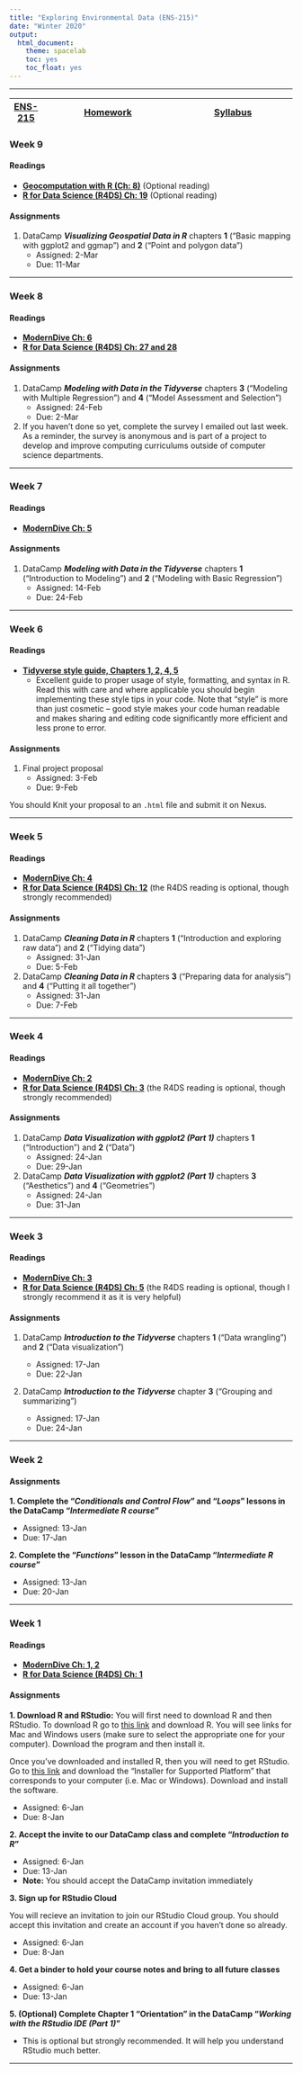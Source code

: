 ```yaml
---
title: "Exploring Environmental Data (ENS-215)"
date: "Winter 2020"
output:
  html_document:
    theme: spacelab
    toc: yes
    toc_float: yes
---
```



***
|  [ENS-215](https://stahlm.github.io/ENS_215/Winter_2020/Home.html) | [Homework](https://stahlm.github.io/ENS_215/Winter_2020/HW.html) | [Syllabus](https://stahlm.github.io/ENS_215/Winter_2020/Syllabus.html) |
|---|------------|-----------|



### Week 9
#### Readings
* [**Geocomputation with R (Ch: 8)**](https://geocompr.robinlovelace.net/adv-map.html) (Optional reading)
* [**R for Data Science (R4DS) Ch: 19**](https://r4ds.had.co.nz) (Optional reading)

#### Assignments 
1. DataCamp **_Visualizing Geospatial Data in R_** chapters **1** ("Basic mapping with ggplot2 and ggmap") and **2** ("Point and polygon data")
    + Assigned: 2-Mar
    + Due: 11-Mar


***


### Week 8
#### Readings
* [**ModernDive Ch: 6**](https://moderndive.com/)
* [**R for Data Science (R4DS) Ch: 27 and 28**](https://r4ds.had.co.nz)

#### Assignments 
1. DataCamp **_Modeling with Data in the Tidyverse_** chapters **3** ("Modeling with Multiple Regression
") and **4** ("Model Assessment and Selection")
    + Assigned: 24-Feb
    + Due: 2-Mar
    
2. If you haven't done so yet, complete the survey I emailed out last week.  As a reminder, the survey is anonymous and is part of a project to develop and improve computing curriculums outside of computer science departments.  



***
### Week 7
#### Readings
* [**ModernDive Ch: 5**](https://moderndive.com/)

#### Assignments 
1. DataCamp **_Modeling with Data in the Tidyverse_** chapters **1** ("Introduction to Modeling") and **2** ("Modeling with Basic Regression")
    + Assigned: 14-Feb
    + Due: 24-Feb

***

### Week 6
#### Readings
* [**Tidyverse style guide, Chapters 1, 2, 4, 5**](https://style.tidyverse.org/)
    + Excellent guide to proper usage of style, formatting, and syntax in R.  Read this with care and where applicable you should begin implementing these style tips in your code.  Note that "style" is more than just cosmetic -- good style makes your code human readable and makes sharing and editing code significantly more efficient and less prone to error.  

#### Assignments 
1. Final project proposal
    + Assigned: 3-Feb
    + Due: 9-Feb  
    
You should Knit your proposal to an `.html` file and submit it on Nexus.  


***
### Week 5
#### Readings
* [**ModernDive Ch: 4**](https://moderndive.com/)
* [**R for Data Science (R4DS) Ch: 12**](https://r4ds.had.co.nz/) (the R4DS reading is optional, though strongly recommended) 

#### Assignments 
1. DataCamp **_Cleaning Data in R_** chapters **1** ("Introduction and exploring raw data") and **2** ("Tidying data")
    + Assigned: 31-Jan
    + Due: 5-Feb
    
2. DataCamp **_Cleaning Data in R_** chapters **3** ("Preparing data for analysis") and **4** ("Putting it all together")
    + Assigned: 31-Jan
    + Due: 7-Feb


***
### Week 4
#### Readings
* [**ModernDive Ch: 2**](https://moderndive.com/)
* [**R for Data Science (R4DS) Ch: 3**](https://r4ds.had.co.nz/) (the R4DS reading is optional, though strongly recommended) 

#### Assignments 
1. DataCamp **_Data Visualization with ggplot2 (Part 1)_** chapters **1** ("Introduction") and **2** ("Data")
    + Assigned: 24-Jan
    + Due: 29-Jan
  
2. DataCamp **_Data Visualization with ggplot2 (Part 1)_** chapters **3** ("Aesthetics") and **4** ("Geometries")
    + Assigned: 24-Jan
    + Due: 31-Jan

***

### Week 3
#### Readings
* [**ModernDive Ch: 3**](https://moderndive.com/)
* [**R for Data Science (R4DS) Ch: 5**](https://r4ds.had.co.nz/) (the R4DS reading is optional, though I strongly recommend it as it is very helpful) 

#### Assignments
1. DataCamp **_Introduction to the Tidyverse_** chapters **1** ("Data wrangling") and **2** ("Data visualization")

    + Assigned: 17-Jan
    + Due: 22-Jan

2. DataCamp **_Introduction to the Tidyverse_** chapter **3** ("Grouping and summarizing")

    + Assigned: 17-Jan
    + Due: 24-Jan
  
***


### Week 2

#### Assignments
**1. Complete the "_Conditionals and Control Flow_" and "_Loops_" lessons in the DataCamp "_Intermediate R course_" **  

  + Assigned: 13-Jan
  + Due: 17-Jan 
  
**2. Complete the "_Functions_" lesson in the DataCamp "_Intermediate R course_" **

  + Assigned: 13-Jan
  + Due: 20-Jan


***

### Week 1
#### Readings
* [**ModernDive Ch: 1, 2**](https://moderndive.com/)
* [**R for Data Science (R4DS) Ch: 1**](https://r4ds.had.co.nz/)  


#### Assignments
**1. Download R and RStudio:**
You will first need to download R and then RStudio.  To download R go to [this link](https://cran.rstudio.com/) and download R.  You will see links for Mac and Windows users (make sure to select the appropriate one for your computer).  Download the program and then install it.

Once you've downloaded and installed R, then you will need to get RStudio.  Go to [this link](https://www.rstudio.com/products/rstudio/download/#download) and download the "Installer for Supported Platform" that corresponds to your computer (i.e. Mac or Windows).  Download and install the software.

  + Assigned: 6-Jan
  + Due: 8-Jan  

**2. Accept the invite to our DataCamp class and complete "_Introduction to R_"**  

  + Assigned: 6-Jan
  + Due: 13-Jan
  + **Note:** You should accept the DataCamp invitation immediately 

**3. Sign up for RStudio Cloud**  

You will recieve an invitation to join our RStudio Cloud group.  You should accept this invitation and create an account if you haven't done so already.  

  + Assigned: 6-Jan
  + Due: 8-Jan
  
**4.  Get a binder to hold your course notes and bring to all future classes**  

  + Assigned: 6-Jan
  + Due: 13-Jan


**5. (Optional) Complete Chapter 1 "Orientation" in the DataCamp "_Working with the RStudio IDE (Part 1)_"**

  + This is optional but strongly recommended.  It will help you understand RStudio much better.

***